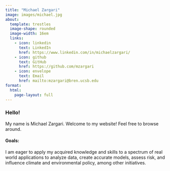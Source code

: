 ```yaml
---
title: "Michael Zargari"
image: images/michael.jpg
about: 
  template: trestles
  image-shape: rounded
  image-width: 16em
  links:
    - icon: linkedin 
      text: LinkedIn
      href: https://www.linkedin.com/in/michaelzargari/
    - icon: github 
      text: GitHub
      href: https://github.com/mzargari
    - icon: envelope 
      text: Email
      href: mailto:mzargari@bren.ucsb.edu
format:
  html:
    page-layout: full
---
```


::: {#hero-heading}
### Hello!

My name is Michael Zargari. Welcome to my website! Feel free to browse around.

#### Goals:

I am eager to apply my acquired knowledge and skills to a spectrum of real world applications to analyze data, create accurate models, assess risk, and influence climate and environmental policy, among other initiatives.
:::
